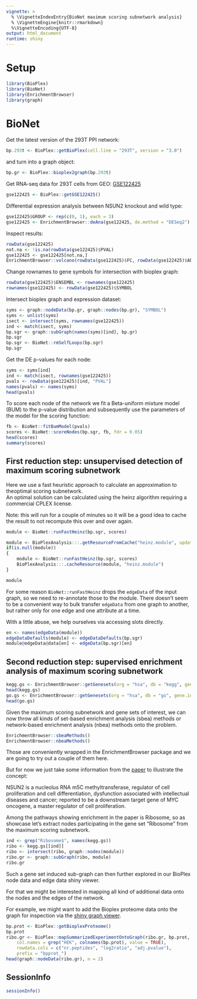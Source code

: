 ```yaml
---
vignette: >
  % \VignetteIndexEntry{BioNet maximum scoring subnetwork analysis}
  % \VignetteEngine{knitr::rmarkdown}
  %\VignetteEncoding{UTF-8}
output: html_document
runtime: shiny
---
```


# Setup
```r
library(BioPlex)
library(BioNet)
library(EnrichmentBrowser)
library(graph)
```

# BioNet

Get the latest version of the 293T PPI network:

```r
bp.293t <- BioPlex::getBioPlex(cell.line = "293T", version = "3.0")
```

and turn into a graph object:

```r
bp.gr <- BioPlex::bioplex2graph(bp.293t)
```

Get RNA-seq data for 293T cells from GEO: 
[GSE122425](https://www.ncbi.nlm.nih.gov/geo/query/acc.cgi?acc=GSE122425)

```r
gse122425 <- BioPlex::getGSE122425()
```

Differential expression analysis between NSUN2 knockout and wild type: 

```r
gse122425$GROUP <- rep(c(0, 1), each = 3)
gse122425 <- EnrichmentBrowser::deAna(gse122425, de.method = "DESeq2")
```

Inspect results:

```r
rowData(gse122425)
not.na <- !is.na(rowData(gse122425)$PVAL)
gse122425 <- gse122425[not.na,]
EnrichmentBrowser::volcano(rowData(gse122425)$FC, rowData(gse122425)$ADJ.PVAL)
```

Change rownames to gene symbols for intersection with bioplex graph:
 
```r
rowData(gse122425)$ENSEMBL <- rownames(gse122425)
rownames(gse122425) <- rowData(gse122425)$SYMBOL
```

Intersect bioplex graph and expression dataset:

```r
syms <- graph::nodeData(bp.gr, graph::nodes(bp.gr), "SYMBOL")
syms <- unlist(syms)
isect <- intersect(syms, rownames(gse122425)) 
ind <- match(isect, syms) 
bp.sgr <- graph::subGraph(names(syms)[ind], bp.gr)
bp.sgr 
bp.sgr <- BioNet::rmSelfLoops(bp.sgr)
bp.sgr
```

Get the DE p-values for each node:

```r
syms <- syms[ind]
ind <- match(isect, rownames(gse122425))
pvals <- rowData(gse122425)[ind, "PVAL"]
names(pvals) <- names(syms)
head(pvals)
```

To score each node of the network we fit a Beta-uniform mixture model (BUM)
to the p-value distribution and subsequently use the parameters of the model 
for the scoring function:

```r
fb <- BioNet::fitBumModel(pvals)
scores <- BioNet::scoreNodes(bp.sgr, fb, fdr = 0.05)
head(scores)
summary(scores)
```

## First reduction step: unsupervised detection of maximum scoring subnetwork

Here  we  use  a  fast  heuristic  approach  to  calculate  an  approximation
to  theoptimal scoring subnetwork.  
An optimal solution can be calculated using the heinz algorithm requiring a 
commercial CPLEX license.

Note: this will run for a couple of minutes so it will be a good idea to cache the
result to not recompute this over and over again.

```r
module <- BioNet::runFastHeinz(bp.sgr, scores)
```

```r
module <- BioPlexAnalysis:::.getResourceFromCache("heinz.module", update.value = NA)
if(is.null(module))
{
    module <- BioNet::runFastHeinz(bp.sgr, scores)
    BioPlexAnalysis:::.cacheResource(module, "heinz.module")
} 
```

```r
module
```

For some reason `BioNet::runFastHeinz` drops the `edgeData` of the input graph,
so we need to re-annotate those to the module.
There doesn't seem to be a convenient way to bulk transfer `edgeData` from one
graph to another, but rather only for one edge and one attribute at a time.

With a little abuse, we help ourselves via accessing slots directly. 
 
```r
en <- names(edgeData(module))
edgeDataDefaults(module) <- edgeDataDefaults(bp.sgr)
module@edgeData@data[en] <- edgeData(bp.sgr)[en]
```


## Second reduction step: supervised enrichment analysis of maximum scoring subnetwork 

```r
kegg.gs <- EnrichmentBrowser::getGenesets(org = "hsa", db = "kegg", gene.id.type = "UNIPROT")
head(kegg.gs)
go.gs <- EnrichmentBrowser::getGenesets(org = "hsa", db = "go", gene.id.type = "UNIPROT")
head(go.gs)
```

Given the maximum scoring subnetwork and gene sets of interest, we can
now throw all kinds of set-based enrichment analysis (sbea) methods or 
network-based enrichment analysis (nbea) methods onto the problem.

```r
EnrichmentBrowser::sbeaMethods()
EnrichmentBrowser::nbeaMethods()
```

Those are conveniently wrapped in the EnrichmentBrowser package and we are
going to try out a couple of them here.

But for now we just take some information from the [paper](https://pubmed.ncbi.nlm.nih.gov/30526041/) to illustrate the concept:

NSUN2 is a nucleolus RNA m5C methyltransferase, regulator of cell proliferation
and cell differentiation, dysfunction associated with intellectual diseases
and cancer; reported to be a downstream target gene of MYC oncogene, a master
regulator of cell proliferation.

Among the pathways showing enrichment in the paper is Ribosome, so as showcase
let's extract nodes participating in the gene set "Ribosome" from the maximum scoring
subnetwork.

```r
ind <- grep("Ribosome$", names(kegg.gs))
ribo <- kegg.gs[[ind]]
ribo <- intersect(ribo, graph::nodes(module))
ribo.gr <- graph::subGraph(ribo, module)
ribo.gr
```

Such a gene set induced sub-graph can then further explored in our BioPlex
node data and edge data shiny viewer. 

For that we might be interested in mapping all kind of additional data onto the
nodes and the edges of the network.

For example, we might want to add the Bioplex proteome data onto the graph for
inspection via the [shiny graph viewer](https://github.com/ccb-hms/GraphViewer).

```r
bp.prot <- BioPlex::getBioplexProteome()
bp.prot
ribo.gr <- BioPlex::mapSummarizedExperimentOntoGraph(ribo.gr, bp.prot,
    col.names = grep("HEK", colnames(bp.prot), value = TRUE), 
    rowdata.cols = c("nr.peptides", "log2ratio", "adj.pvalue"),
    prefix = "bpprot_")
head(graph::nodeData(ribo.gr), n = 2)
```

## SessionInfo

```r
sessionInfo()
```
